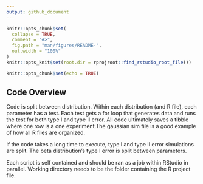 ```yaml
---
output: github_document
---
```


<!-- README.md is generated from README.Rmd. Please edit that file -->

```r
knitr::opts_chunk$set(
  collapse = TRUE,
  comment = "#>",
  fig.path = "man/figures/README-",
  out.width = "100%"
)
knitr::opts_knit$set(root.dir = rprojroot::find_rstudio_root_file())
```

```r
knitr::opts_chunk$set(echo = TRUE)
```

## Code Overview
Code is split between distribution. Within each distribution (and R file), each parameter has a test. Each test gets a for loop that generates data and runs the test for both type I and type II error. All code ultimately saves a tibble where one row is a one experiment.The gaussian sim file is a good example of how all R files are organized. 

If the code takes a long time to execute, type I and type II error simulations are split. The beta distribution's type I error is split between parameters.

Each script is self contained and should be ran as a job within RStudio in parallel. Working directory needs to be the folder containing the R project file. 
